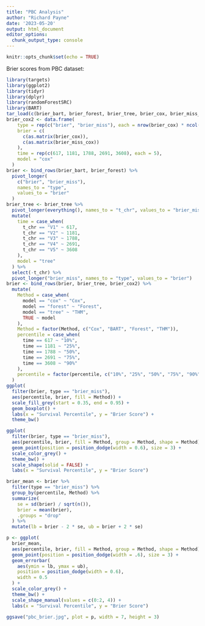 ```yaml
---
title: "PBC Analysis"
author: "Richard Payne"
date: '2023-05-20'
output: html_document
editor_options: 
  chunk_output_type: console
---
```


```r
knitr::opts_chunk$set(echo = TRUE)
```

Brier scores from PBC dataset:

```r
library(targets)
library(ggplot2)
library(tidyr)
library(dplyr)
library(randomForestSRC)
library(BART)
tar_load(c(brier_bart, brier_forest, brier_tree, brier_cox, brier_miss_cox))
brier_cox2 <- data.frame(
    type = rep(c("brier", "brier_miss"), each = nrow(brier_cox) * ncol(brier_cox)),
    brier = c(
      c(as.matrix(brier_cox)),
      c(as.matrix(brier_miss_cox))
    ),
    time = rep(c(617, 1181, 1788, 2691, 3608), each = 5),
    model = "cox"
  )
brier <- bind_rows(brier_bart, brier_forest) %>%
  pivot_longer(
    c("brier", "brier_miss"),
    names_to = "type",
    values_to = "brier"
  )
brier_tree <- brier_tree %>%
  pivot_longer(everything(), names_to = "t_chr", values_to = "brier_miss") %>%
  mutate(
    time = case_when(
      t_chr == "V1" ~ 617,
      t_chr == "V2" ~ 1181,
      t_chr == "V3" ~ 1788,
      t_chr == "V4" ~ 2691,
      t_chr == "V5" ~ 3608
    ),
    model = "tree"
  ) %>%
  select(-t_chr) %>%
  pivot_longer("brier_miss", names_to = "type", values_to = "brier")
brier <- bind_rows(brier, brier_tree, brier_cox2) %>%
  mutate(
    Method = case_when(
      model == "cox" ~ "Cox",
      model == "forest" ~ "Forest",
      model == "tree" ~ "THM",
      TRUE ~ model
    ),
    Method = factor(Method, c("Cox", "BART", "Forest", "THM")),
    percentile = case_when(
      time == 617 ~ "10%",
      time == 1181 ~ "25%",
      time == 1788 ~ "50%",
      time == 2691 ~ "75%",
      time == 3608 ~ "90%"
    ),
    percentile = factor(percentile, c("10%", "25%", "50%", "75%", "90%"))
  )
ggplot(
  filter(brier, type == "brier_miss"),
  aes(percentile, brier, fill = Method)) +
  scale_fill_grey(start = 0.35, end = 0.95) +
  geom_boxplot() +
  labs(x = "Survival Percentile", y = "Brier Score") +
  theme_bw()

ggplot(
  filter(brier, type == "brier_miss"),
  aes(percentile, brier, fill = Method, group = Method, shape = Method)) +
  geom_point(position = position_dodge(width = 0.6), size = 3) +
  scale_color_grey() +
  theme_bw() +
  scale_shape(solid = FALSE) +
  labs(x = "Survival Percentile", y = "Brier Score")

brier_mean <- brier %>%
  filter(type == "brier_miss") %>%
  group_by(percentile, Method) %>%
  summarize(
    se = sd(brier) / sqrt(n()),
    brier = mean(brier),
    .groups = "drop"
  ) %>%
  mutate(lb = brier - 2 * se, ub = brier + 2 * se)

p <- ggplot(
  brier_mean,
  aes(percentile, brier, fill = Method, group = Method, shape = Method)) +
  geom_point(position = position_dodge(width = .6), size = 3) +
  geom_errorbar(
    aes(ymin = lb, ymax = ub),
    position = position_dodge(width = 0.6),
    width = 0.5
  ) +
  scale_color_grey() +
  theme_bw() +
  scale_shape_manual(values = c(0:2, 4)) +
  labs(x = "Survival Percentile", y = "Brier Score")

ggsave("pbc_brier.jpg", plot = p, width = 7, height = 3)
```
